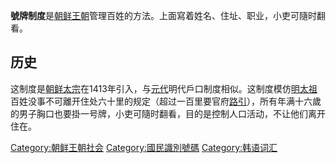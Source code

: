 {{unreferenced|time=2011-01-31T03:23:28+00:00}}
'''號牌制度'''是[[朝鲜王朝|朝鲜王朝]]管理百姓的方法。上面寫着姓名、住址、职业，小吏可隨时翻看。

==历史==
这制度是[[朝鲜太宗|朝鲜太宗]]在1413年引入，与[[元代|元代]]明代戶口制度相似。这制度模仿[[明太祖|明太祖]]百姓没事不可離开住处六十里的规定（超过一百里要官府[[路引|路引]]），所有年满十六歲的男子胸口也要掛一号牌，小吏可隨时翻看，目的是控制人口活动，不让他们离开住在。

[[Category:朝鲜王朝社会|Category:朝鲜王朝社会]]
[[Category:國民識別號碼|Category:國民識別號碼]]
[[Category:韩语词汇|Category:韩语词汇]]